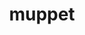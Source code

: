 ---
title: muppet
description: Create mcp servers with hono!
template: splash
hero:
  tagline: Create mcp servers with hono!
---